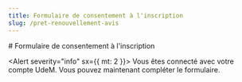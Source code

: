 ```yaml
---
title: Formulaire de consentement à l'inscription
slug: /pret-renouvellement-avis
---
```



<Section>
# Formulaire de consentement à l'inscription
  
  
<Alert severity="info" sx={{ mt: 2 }}>
  Vous êtes connecté avec votre compte UdeM. Vous pouvez maintenant compléter le formulaire.
</Alert>

<FormulaireConsentement />
</Section>